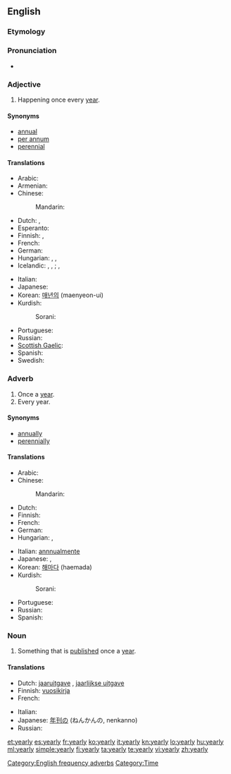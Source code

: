==English==

===Etymology===
{{suffix|year|ly}}

===Pronunciation===
* {{audio|en-us-yearly.ogg|Audio (US)}}

===Adjective===
{{en-adj|-}}

# Happening once every [[year]].

====Synonyms====
* [[annual]]
* [[per annum]]
* [[perennial]]

====Translations====
{{trans-top|happening once every year}}
* Arabic: {{t|ar|سنوي|tr=sanáwiy}}
* Armenian: {{t-|hy|տարեկան|tr=tarekan}}
* Chinese:
*: Mandarin: {{t-|cmn|每年|alt=每年的|tr=měinián-de|sc=Hani}}
* Dutch: {{t+|nl|jaarlijks}}, {{t-|nl|jaarlijkse}}
* Esperanto: {{t-|eo|ĉiujara|xs=Esperanto}}
* Finnish: {{t+|fi|vuosittainen}}, {{t+|fi|jokavuotinen}}
* French: {{t+|fr|annuel|m}}
* German: {{t+|de|jährlich}}
* Hungarian: {{t|hu|évenkénti}}, {{t|hu|évi}},
* Icelandic: {{t+|is|árlegur|m}}, {{t-|is|árleg|f}}, {{t-|is|árlegt|n}}; {{t-|is|árviss|m|f}}, {{t-|is|árvisst|n}}
{{trans-mid}}
* Italian: {{t+|it|annuale}}
* Japanese: {{t|ja|毎年|alt=毎年の|tr=まいとしの, maitoshi-no}}
* Korean: [[매년의]] (maenyeon-ui)
* Kurdish:
*: Sorani: {{t|ku|ساڵانه‌|tr=sALAna|sc=ku-Arab}}
* Portuguese: {{t+|pt|anual}}
* Russian: {{t+|ru|ежегодный|tr=ježegódnyj}}
* [[Scottish Gaelic]]: {{t-|gd|bliadhnail|xs=Scottish Gaelic}}
* Spanish: {{t-|es|anual}}
* Swedish: {{t+|sv|årlig}}
{{trans-bottom}}

===Adverb===
{{en-adv|-}}

# Once a [[year]].
# Every year.

====Synonyms====
* [[annually]]
* [[perennially]]

====Translations====
{{trans-top|once a year}}
* Arabic: {{t|ar|سنويا|alt=سنويًا|tr=sanawíyyan}}
* Chinese:
*: Mandarin: {{t-|cmn|每年|tr=měinián|sc=Hani}}
* Dutch: {{t+|nl|jaarlijks}}
* Finnish: {{t-|fi|vuosittain}}
* French: {{t+|fr|annuellement}}
* German: {{t+|de|jährlich}}
* Hungarian: {{t-|hu|évenként}}, {{t+|hu|évente}}
{{trans-mid}}
* Italian: [[annnualmente]]
* Japanese: {{t|ja|年一回|alt=年一回の|tr=ねんいっかいの, nen-ikkai-no}},  {{t|ja|毎年|tr=maitoshi}}
* Korean: [[해마다]] (haemada)
* Kurdish:
*: Sorani: {{t|ku|ساڵانه‌|tr=sALAna|sc=ku-Arab}}
* Portuguese: {{t-|pt|anualmente}}
* Russian: {{t+|ru|ежегодно|tr=ježegódno}}
* Spanish: {{t-|es|anualmente}}
{{trans-bottom}}

===Noun===
{{en-noun|yearl|ies}}

# Something that is [[publish]]ed once a [[year]].

====Translations====
{{trans-top|something that is published once a year}}
* Dutch: [[jaaruitgave]] {{f}}, [[jaarlijkse uitgave]] {{f}}
* Finnish: [[vuosikirja]]
* French: {{t+|fr|annuaire|m}}
{{trans-mid}}
* Italian: {{t+|it|annuario|m}}
* Japanese: [[年刊の]] (ねんかんの, nenkanno)
* Russian: {{t+|ru|ежегодник|m|tr=ježegódnik}}
{{trans-bottom}}

[[Category:English frequency adverbs]]
[[Category:Time]]

[[et:yearly]]
[[es:yearly]]
[[fr:yearly]]
[[ko:yearly]]
[[it:yearly]]
[[kn:yearly]]
[[lo:yearly]]
[[hu:yearly]]
[[ml:yearly]]
[[simple:yearly]]
[[fi:yearly]]
[[ta:yearly]]
[[te:yearly]]
[[vi:yearly]]
[[zh:yearly]]